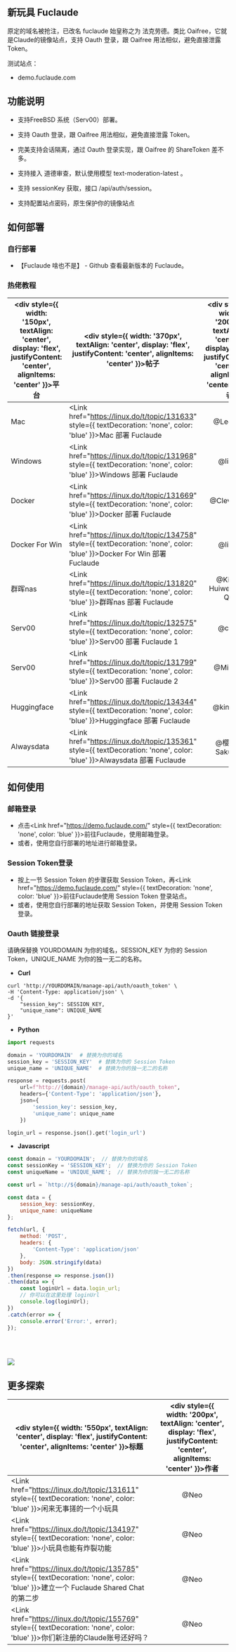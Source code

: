 
## 新玩具 Fuclaude

原定的域名被抢注，已改名 fuclaude 始皇称之为 法克劳德。类比 Oaifree，它就是Claude的镜像站点，支持 Oauth 登录，跟 Oaifree 用法相似，避免直接泄露 Token。

测试站点：

- <Link href="https://demo.fuclaude.com/" style={{ textDecoration: 'none', color: 'blue' }}>demo.fuclaude.com</Link>

## 功能说明

- 支持FreeBSD 系统（Serv00）部署。

- 支持 Oauth 登录，跟 Oaifree 用法相似，避免直接泄露 Token。

- 完美支持会话隔离，通过 Oauth 登录实现，跟 Oaifree 的 ShareToken 差不多。

- 支持接入 道德审查，默认使用模型 text-moderation-latest 。

- 支持 sessionKey 获取，接口 /api/auth/session。

- 支持配置站点密码，原生保护你的镜像站点

## 如何部署

### 自行部署

- <Link href="https://github.com/wozulong/fuclaude/releases" style={{ textDecoration: 'none', color: 'blue' }}>【Fuclaude 啥也不是】 - Github</Link> 查看最新版本的 Fuclaude。

### 热佬教程
|<div style={{ width: '150px', textAlign: 'center', display: 'flex', justifyContent: 'center', alignItems: 'center' }}>平台</div>| <div style={{ width: '370px', textAlign: 'center', display: 'flex', justifyContent: 'center', alignItems: 'center' }}>帖子</div> | <div style={{ width: '200px', textAlign: 'center', display: 'flex', justifyContent: 'center', alignItems: 'center' }}>作者</div> |
|------|------|:------:|
| Mac               | <Link href="https://linux.do/t/topic/131633" style={{ textDecoration: 'none', color: 'blue' }}>Mac 部署 Fuclaude</Link>                | @Leon01                        |
| Windows            | <Link href="https://linux.do/t/topic/131968" style={{ textDecoration: 'none', color: 'blue' }}>Windows 部署 Fuclaude</Link>            | @likoo                         |
| Docker             | <Link href="https://linux.do/t/topic/131669" style={{ textDecoration: 'none', color: 'blue' }}>Docker 部署 Fuclaude</Link>             | @Clever Hu                     |
| Docker For Win    | <Link href="https://linux.do/t/topic/134758" style={{ textDecoration: 'none', color: 'blue' }}>Docker For Win 部署 Fuclaude</Link>    | @likoo                         |
| 群晖nas            | <Link href="https://linux.do/t/topic/131820" style={{ textDecoration: 'none', color: 'blue' }}>群晖nas 部署 Fuclaude</Link>            | @King-Huiwen-of-Qin            |
| Serv00           | <Link href="https://linux.do/t/topic/132575" style={{ textDecoration: 'none', color: 'blue' }}>Serv00 部署 Fuclaude 1</Link>           | @cself                         |
| Serv00           | <Link href="https://linux.do/t/topic/131799" style={{ textDecoration: 'none', color: 'blue' }}>Serv00 部署 Fuclaude 2</Link>           | @Mingyu                        |
| Huggingface        | <Link href="https://linux.do/t/topic/134344" style={{ textDecoration: 'none', color: 'blue' }}>Huggingface 部署 Fuclaude</Link>        | @kingtest                      |
| Alwaysdata         | <Link href="https://linux.do/t/topic/135361" style={{ textDecoration: 'none', color: 'blue' }}>Alwaysdata 部署 Fuclaude</Link>         | @樱夏影 SakuCat                 |


## 如何使用

### 邮箱登录

- 点击<Link href="https://demo.fuclaude.com/" style={{ textDecoration: 'none', color: 'blue' }}>前往Fuclaude</Link>，使用邮箱登录。
- 或者，使用您自行部署的地址进行邮箱登录。

### Session Token登录

- 按上一节 Session Token 的步骤获取 Session Token，再<Link href="https://demo.fuclaude.com/" style={{ textDecoration: 'none', color: 'blue' }}>前往Fuclaude</Link>使用 Session Token 登录站点。
- 或者，使用您自行部署的地址获取 Session Token，并使用 Session Token 登录。

### Oauth 链接登录

请确保替换 YOURDOMAIN 为你的域名，SESSION_KEY 为你的 Session Token，UNIQUE_NAME 为你的独一无二的名称。

- **Curl**

```shell copy filename="curl"
curl 'http://YOURDOMAIN/manage-api/auth/oauth_token' \
-H 'Content-Type: application/json' \
-d '{
    "session_key": SESSION_KEY,
    "unique_name": UNIQUE_NAME
}'
```

- **Python**

```python copy filename="python"
import requests

domain = 'YOURDOMAIN'  # 替换为你的域名
session_key = 'SESSION_KEY'  # 替换为你的 Session Token
unique_name = 'UNIQUE_NAME'  # 替换为你的独一无二的名称

response = requests.post(
    url=f"http://{domain}/manage-api/auth/oauth_token",
    headers={'Content-Type': 'application/json'},
    json={
        'session_key': session_key,
        'unique_name': unique_name
    })

login_url = response.json().get('login_url')
```
- **Javascript**

```javascript copy filename="javascript"
const domain = 'YOURDOMAIN';  // 替换为你的域名
const sessionKey = 'SESSION_KEY';  // 替换为你的 Session Token
const uniqueName = 'UNIQUE_NAME';  // 替换为你的独一无二的名称

const url = `http://${domain}/manage-api/auth/oauth_token`;

const data = {
    session_key: sessionKey,
    unique_name: uniqueName
};

fetch(url, {
    method: 'POST',
    headers: {
        'Content-Type': 'application/json'
    },
    body: JSON.stringify(data)
})
.then(response => response.json())
.then(data => {
    const loginUrl = data.login_url;
    // 你可以在这里处理 loginUrl
    console.log(loginUrl);
})
.catch(error => {
    console.error('Error:', error);
});
```

<br></br>

<Image src="/fuclaude.png" width={1206} height={708} />


## 更多探索

|<div style={{ width: '550px', textAlign: 'center', display: 'flex', justifyContent: 'center', alignItems: 'center' }}>标题</div>| <div style={{ width: '200px', textAlign: 'center', display: 'flex', justifyContent: 'center', alignItems: 'center' }}>作者</div> |
|------|:------:|
|<Link href="https://linux.do/t/topic/131611" style={{ textDecoration: 'none', color: 'blue' }}>闲来无事搓的一个小玩具</Link>| @Neo|
|<Link href="https://linux.do/t/topic/134197" style={{ textDecoration: 'none', color: 'blue' }}>小玩具也能有炸裂功能</Link>|@Neo|
|<Link href="https://linux.do/t/topic/135785" style={{ textDecoration: 'none', color: 'blue' }}>建立一个 Fuclaude Shared Chat 的第二步</Link>|@Neo|
|<Link href="https://linux.do/t/topic/155769" style={{ textDecoration: 'none', color: 'blue' }}>你们新注册的Claude账号还好吗？</Link>|@Neo|

